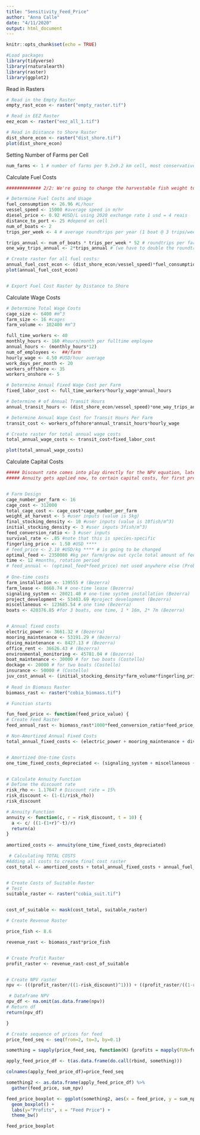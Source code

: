 ```yaml
---
title: "Sensitivity_Feed_Price"
author: "Anna Calle"
date: "4/11/2020"
output: html_document
---
```


```r
knitr::opts_chunk$set(echo = TRUE)
```


```r
#Load packages
library(tidyverse)
library(rnaturalearth)
library(raster)
library(ggplot2)

```

Read in Rasters
```r
# Read in the Empty Raster
empty_rast_econ <- raster("empty_raster.tif")

# Read in EEZ Raster
eez_econ <- raster("eez_all_1.tif")

# Read in Distance to Shore Raster
dist_shore_econ <- raster("dist_shore.tif")
plot(dist_shore_econ)

```



Setting Number of Farms per Cell
```r
num_farms <- 1 # number of farms per 9.2x9.2 km cell, most conservative estimate of 16 cages per/farm (per cell)
```

Calculate Fuel Costs
```r

############# 2/2: We're going to change the harvestable fish weight to 5kg!

# Determine Fuel Costs and Usage
fuel_consumption <- 26.96 #L/hour
vessel_speed <- 15000 #average speed in m/hr
diesel_price <- 0.92 #USD/L using 2020 exchange rate 1 usd = 4 reais
distance_to_port <- 25 #depend on cell
num_of_boats <- 2
trips_per_week <- 4 # average roundtrips per year (1 boat @ 3 trips/week, 1 @ 5 trips per week)

trips_annual <- num_of_boats * trips_per_week * 52 # roundtrips per farm per year (52 weeks a year)
one_way_trips_annual <- 2*trips_annual # (we have to double the roundtrips because we need to take into account that distance traveled happens TWICE for every round trip)

# Create raster for all fuel costs:
annual_fuel_cost_econ <- (dist_shore_econ/vessel_speed)*fuel_consumption*diesel_price*one_way_trips_annual
plot(annual_fuel_cost_econ)


# Export Fuel Cost Raster by Distance to Shore
```

Calculate Wage Costs
```r

# Determine Total Wage Costs
cage_size <- 6400 #m^3
farm_size <- 16 #cages
farm_volume <- 102400 #m^3

full_time_workers <- 40
monthly_hours <- 160 #hours/month per fulltime employee
annual_hours <- (monthly_hours*12)
num_of_employees <-  ##/farm
hourly_wage <- 4.50 #USD/hour average
work_days_per_month <- 20
workers_offshore <- 35
workers_onshore <- 5

# Determine Annual Fixed Wage Cost per Farm
fixed_labor_cost <- full_time_workers*hourly_wage*annual_hours

# Determine # of Annual Transit Hours
annual_transit_hours <- (dist_shore_econ/vessel_speed)*one_way_trips_annual

# Determine Annual Wage Cost for Transit Hours Per Farm
transit_cost <- workers_offshore*annual_transit_hours*hourly_wage

# Create raster for total annual wage costs
total_annual_wage_costs <- transit_cost+fixed_labor_cost

plot(total_annual_wage_costs)

```


Calculate Capital Costs
```r

##### Discount rate comes into play directly for the NPV equation, later.
##### Annuity gets applied now, to certain capital costs, for first profit calculation.


# Farm Design
cage_number_per_farm <- 16
cage_cost <- 312000
total_cage_cost <- cage_cost*cage_number_per_farm
weight_at_harvest <- 5 #user inputs (value is 5kg)
final_stocking_density <- 10 #user inputs (value is 10fish/m^3)
initial_stocking_density <- 3 #user inputs 3fish/m^3)
feed_conversion_ratio <- 3 #user inputs
survival_rate <- .85 #note that this is species-specific
fingerling_price <- 1.50 #USD ****
# feed_price <- 2.10 #USD/kg **** # is going to be changed
optimal_feed <- 2350080 #kg per farm/grow out cycle total amount of feed
time <- 12 #months, rotation period
# feed_annual <- (optimal_feed*feed_price) not used anywhere else (Probably should delete!!)
 
# One-time costs
farm_installation <- 139555 # (Bezerra)
farm_lease <- 8668.74 # one-time lease (Bezerra)
signaling_system <- 28021.40 # one-time system installation (Bezerra)
project_development <- 53403.69 #project development (Bezerra)
miscellaneous <- 123685.54 # one time (Bezerra)
boats <- 420376.85 #for 3 boats, one time, 1 * 16m, 2* 7m (Bezerra)


# Annual fixed costs
electric_power <- 3661.32 # (Bezerra)
mooring_maintenance <- 53191.29 # (Bezerra)
diving_maintenance <- 8427.13 # (Bezerra)
office_rent <- 36626.43 # (Bezerra)
environmental_monitoring <- 45781.04 # (Bezerra)
boat_maintenance <- 30000 # for two boats (Costello)
dockage <- 20000 # for two boats (Costello)
insurance <- 50000 # (Costello)
juv_cost_annual <- (initial_stocking_density*farm_volume*fingerling_price) # yearly cost
 
# Read in Biomass Raster
biomass_rast <- raster("cobia_biomass.tif")

# Function starts

fun_feed_price <- function(feed_price_value) {
# Create Feed Raster
feed_annual_rast <- biomass_rast*1000*feed_conversion_ratio*feed_price_value # multiplied by 1000 to convert biomass from MT to kg

# Non-Amortized Annual Fixed Costs
total_annual_fixed_costs <- (electric_power + mooring_maintenance + diving_maintenance + office_rent + environmental_monitoring + boat_maintenance + dockage + insurance + feed_annual_rast + juv_cost_annual)


# Amortized One-time Costs
one_time_fixed_costs_depreciated <- (signaling_system + miscellaneous + boats + total_cage_cost + farm_installation + farm_lease + project_development) #### ONLY PART TO AMORTIZE


# Calculate Annuity Function
# Define the discount rate
risk_rho <- 1.17647 # Discount rate = 15%
risk_discount <- (1-(1/risk_rho))
risk_discount

# Annuity Function
annuity <- function(c, r = risk_discount, t = 10) {
  a <- c/ ((1-(1+r)^-t)/r)
  return(a)
}
  
amortized_costs <- annuity(one_time_fixed_costs_depreciated)

 # Calculating TOTAL COSTS
#Adding all costs to create final cost raster
cost_total <- amortized_costs + total_annual_fixed_costs + annual_fuel_cost_econ + total_annual_wage_costs


# Create Costs of Suitable Raster
# Test
suitable_raster <- raster("cobia_suit.tif")


cost_of_suitable <- mask(cost_total, suitable_raster)

# Create Revenue Raster

price_fish <- 8.6

revenue_rast <- biomass_rast*price_fish


# Create Profit Raster
profit_raster <- revenue_rast-cost_of_suitable


# Create NPV raster
npv <- (((profit_raster/((1-risk_discount)^1))) + ((profit_raster/((1-risk_discount)^2))) + ((profit_raster/((1-risk_discount)^3))) + ((profit_raster/((1-risk_discount)^4))) + ((profit_raster/((1-risk_discount)^5))) + ((profit_raster/((1-risk_discount)^6))) + ((profit_raster/((1-risk_discount)^7))) + ((profit_raster/((1-risk_discount)^8))) + ((profit_raster/((1-risk_discount)^9))) + ((profit_raster/((1-risk_discount)^10))))/1000000 # divided by 1000000 to convert from USD to billion USD

 # Dataframe NPV
npv_df <- na.omit(as.data.frame(npv))
# Return df
return(npv_df)

}

```

```r


# Create sequence of prices for feed
price_feed_seq <- seq(from=2, to=3, by=0.1)

something = sapply(price_feed_seq, function(K) {profits = mapply(FUN=fun_feed_price, feed_price_value=K); return(profits)})

apply_feed_price_df <- t(as.data.frame(do.call(rbind, something)))

colnames(apply_feed_price_df)=price_feed_seq

something2 <- as.data.frame(apply_feed_price_df) %>% 
  gather(feed_price, sum_npv)

feed_price_boxplot <- ggplot(something2, aes(x = feed_price, y = sum_npv, fill=feed_price))+
  geom_boxplot() +
  labs(y="Profits", x = "Feed Price") +
  theme_bw()

feed_price_boxplot

```




